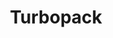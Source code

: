 ---
source-updated-at: 2025-05-16T04:52:11.000Z
translation-updated-at: 2025-06-02T19:55:36.301Z
title: Turbopack
description: Turbopack — это инкрементальный бандлер, оптимизированный для JavaScript и TypeScript, написанный на Rust и встроенный в Next.js.
source: app/api-reference/turbopack
---